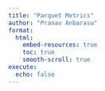 ```yaml
---
title: "Parquet Metrics"
author: "Pranav Anbarasu"
format:
  html:
    embed-resources: true
    toc: true
    smooth-scroll: true
execute:
  echo: false
---
```


```r

```

